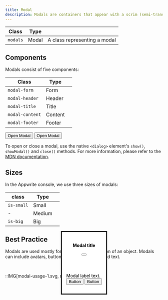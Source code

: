 ```yaml
---
title: Modal
description: Modals are containers that appear with a scrim (semi-transparent overlay) on top of the window or content the user is currently interacting with. Modals draw attention to actions that must be taken before they can be dismissed.
---
```


| Class    | Type  |                              |
| -------- | ----- | ---------------------------- |
| `modals` | Modal | A class representing a modal |

## Components

Modals consist of five components:

| Class           | Type    |     |
| --------------- | ------- | --- |
| `modal-form`    | Form    |     |
| `modal-header`  | Header  |     |
| `modal-title`   | Title   |     |
| `modal-content` | Content |     |
| `modal-footer`  | Footer  |     |

<Preview center>
  <only-preview>
    <button
      class="button"
      onclick="document.getElementById('dialog').showModal();"
    >
      <span class="text">Open Modal</span>
    </button>
  </only-preview>
  <only-html>
    <button class="button">
      <span>Open Modal</span>
    </button>
  </only-html>
  <only-preview>
    <dialog
      class="modal"
      id="dialog"
    >
      <form
        class="modal-form"
        method="dialog"
      >
        <header class="modal-header">
          <div class="avatar is-color-orange is-medium">
            <span class="icon-exclamation" aria-hidden="true"></span>
          </div>
          <h4 class="modal-title heading-level-5">Modal title</h4>
          <button class="button" class="button is-text is-small is-only-icon" aria-label="Close modal" onclick="document.getElementById('dialog').close();">
            <span class="icon-x" aria-hidden="true"></span>
          </button>
        </header>
        <div class="modal-content u-small">Modal label text.</div>
        <div class="modal-footer">
          <div class="u-flex u-main-end u-gap-16">
            <button type="button" class="button is-text">
              <span class="text">Button</span>
            </button>
            <button type="button" class="button is-secondary">
              <span class="text">Button</span>
            </button>
          </div>
        </div>
      </form>
    </dialog>
  </only-preview>
  <only-html>
    <dialog class="modal" id="dialog">
      <form class="modal-form" method="dialog">
        <header class="modal-header">
          <div class="avatar is-color-orange is-medium">
            <span class="icon-exclamation" aria-hidden="true"></span>
          </div>
          <h4 class="modal-title heading-level-5">Modal title</h4>
          <button class="button is-text is-small is-only-icon" aria-label="Close modal">
            <span class="icon-x" aria-hidden="true"></span>
          </button>
        </header>
        <div class="modal-content u-small">Modal label text.</div>
        <div class="modal-footer">
          <div class="u-flex u-main-end u-gap-16">
            <button class="button is-text">
              <span class="text">Button</span>
            </button>
            <button class="button is-secondary">
              <span class="text">Button</span>
            </button>
          </div>
        </div>
      </form>
    </dialog>
  </only-html>
</Preview>

<br />

To open or close a modal, use the native `<dialog>` element's `show()`, `showModal()` and `close()` methods. For more information, please refer to the [MDN documentation](https://developer.mozilla.org/en-US/docs/Web/HTML/Element/dialog).

## Sizes

In the Appwrite console, we use three sizes of modals:

| class      | Type   |     |
| ---------- | ------ | --- |
| `is-small` | Small  |     |
| -          | Medium |     |
| `is-big`   | Big    |     |

<Preview center>
  <dialog id="dialog4" class="modal is-small" open>
    <form class="modal-form" method="dialog">
      <header class="modal-header">
        <h4 class="modal-title heading-level-5">Modal title</h4>
        <button class="button is-text is-small is-only-icon" aria-label="Close modal">
          <span class="icon-x" aria-hidden="true"></span>
        </button>
      </header>
      <div class="modal-content u-small">Modal label text.</div>
      <div class="modal-footer">
        <div class="u-flex u-main-end u-gap-16">
          <button class="button is-text">
            <span class="text">Button</span>
          </button>
          <button class="button is-secondary">
            <span class="text">Button</span>
          </button>
        </div>
      </div>
    </form>
  </dialog>

   <dialog id="dialog5" class="modal is-big" open>
        <form class="modal-form" method="dialog">
            <header class="modal-header">
                <h4 class="modal-title heading-level-5">Modal title</h4>
                <button class="button is-text is-small is-only-icon" aria-label="Close modal">
                    <span class="icon-x" aria-hidden="true"></span>
                </button>
            </header>
            <div class="modal-content u-small">Modal label text.</div>
            <div class="modal-footer">
                <div class="u-flex u-main-end u-gap-16">
                    <button class="button is-text">
                        <span class="text">Button</span>
                    </button>
                    <button class="button is-secondary"><span class="text">Button</span></button>
                </div>
            </div>           
        </form>
    </dialog>
</Preview>

## Best Practice

Modals are used mostly for the creation or deletion of an object. Modals can include avatars, buttons, illustrations, tags and text.

<br />

::IMG[modal-usage-1.svg, modal]
